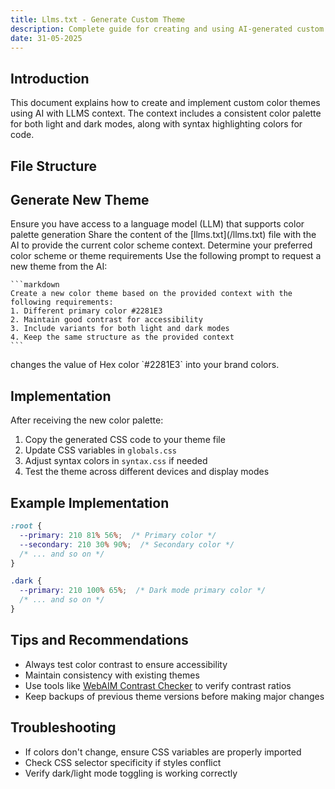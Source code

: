 ```yaml
---
title: Llms.txt - Generate Custom Theme
description: Complete guide for creating and using AI-generated custom themes based on LLMS context.
date: 31-05-2025
---
```


## Introduction
This document explains how to create and implement custom color themes using AI with LLMS context. The context includes a consistent color palette for both light and dark modes, along with syntax highlighting colors for code.

## File Structure
<Files>
   <Folder name="styles">
     <File name="globals.css" />
     <File name="syntax.css" />
   </Folder>
</Files>

## Generate New Theme

<Stepper>
  <StepperItem title="Step 1: Access LLM for Color Generation">
    Ensure you have access to a language model (LLM) that supports color palette generation
  </StepperItem>
  <StepperItem title="Step 2: Prepare Color Context">
    Share the content of the [llms.txt](/llms.txt) file with the AI to provide the current color scheme context.
  </StepperItem>
  <StepperItem title="Step 3: Define Color Requirements">
    Determine your preferred color scheme or theme requirements
  </StepperItem>
  <StepperItem title="Step 4: Generate New Theme">
    Use the following prompt to request a new theme from the AI:

    ```markdown
    Create a new color theme based on the provided context with the following requirements:
    1. Different primary color #2281E3
    2. Maintain good contrast for accessibility
    3. Include variants for both light and dark modes
    4. Keep the same structure as the provided context
    ```
<Note type="danger" title="Colors example">
changes the value of Hex color `#2281E3` into your brand colors.
</Note>
  </StepperItem>
</Stepper>

## Implementation
After receiving the new color palette:

1. Copy the generated CSS code to your theme file
2. Update CSS variables in `globals.css`
3. Adjust syntax colors in `syntax.css` if needed
4. Test the theme across different devices and display modes

## Example Implementation
```css
:root {
  --primary: 210 81% 56%;  /* Primary color */
  --secondary: 210 30% 90%;  /* Secondary color */
  /* ... and so on */
}

.dark {
  --primary: 210 100% 65%;  /* Dark mode primary color */
  /* ... and so on */
}
```

## Tips and Recommendations
- Always test color contrast to ensure accessibility
- Maintain consistency with existing themes
- Use tools like [WebAIM Contrast Checker](https://webaim.org/resources/contrastchecker/) to verify contrast ratios
- Keep backups of previous theme versions before making major changes

## Troubleshooting
- If colors don't change, ensure CSS variables are properly imported
- Check CSS selector specificity if styles conflict
- Verify dark/light mode toggling is working correctly
